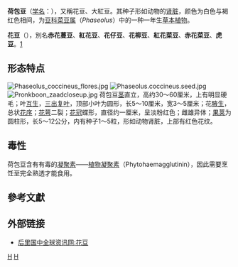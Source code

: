 {{Speciesbox
| genus = Phaseolus
| species = coccineus
| image = Illustration Phaseolus coccineus0.jpg
| authority = [[卡尔·林奈|L.]]
}}
'''荷包豆'''（[[学名|学名]]：''{{lang|la|Phaseolus coccineus}}''），又稱花豆、大紅豆。其种子形如动物的[[肾脏|肾脏]]，颜色为白色与褐红色相间，为[[豆科|豆科]][[菜豆属|菜豆属]]（''Phaseolus''）中的一种一年生[[草本|草本]][[植物|植物]]。

'''花豆'''（{{lang|la|''Phaseolus coccineus'' var. ''albonanus''，Bailey.}}），別名'''赤花蔓豆'''、'''紅花豆'''、'''花仔豆'''、'''花柳豆'''、'''紅花菜豆'''、'''赤花菜豆'''、'''虎豆'''。[https://web.archive.org/web/20090226033447/http://www.hljh.tcc.edu.tw/teach/%E6%A0%A1%E5%9C%92%E6%A4%8D%E7%89%A9/%E8%8A%B1%E8%B1%86/%E8%8A%B1%E8%B1%86.htm]

==形态特点==
[[File:Phaseolus_coccineus_flores.jpg|thumb]]
[[File:Phaseolus.coccineus.seed.jpg|thumb]]
[[File:Pronkboon_zaadcloseup.jpg|thumb]]
荷包豆[[茎|茎]]直立，高约30～60厘米，上有明显硬毛；叶[[互生|互生]]，[[三出复叶|三出复叶]]，顶部小叶为圆形，长5～10厘米，宽3～5厘米；花[[腋生|腋生]]，总状[[花序|花序]]；[[花萼|花萼]]二裂；[[花冠|花冠]]蝶形，直径约一厘米，呈淡粉红色；雌雄异体；[[果荚|果荚]]为圆柱形，长5～12公分，内有种子1～5粒，形如动物肾脏，上部有红色花纹。

== 毒性 ==
荷包豆含有有毒的[[凝聚素|凝聚素]]——[[植物凝聚素|植物凝聚素]]（Phytohaemagglutinin），因此需要烹饪至完全熟透才能食用。

== 參考文獻 ==
{{reflist}}

==外部链接==
{{Commons|Phaseolus coccineus}}

*[https://web.archive.org/web/20090226033447/http://www.hljh.tcc.edu.tw/teach/%E6%A0%A1%E5%9C%92%E6%A4%8D%E7%89%A9/%E8%8A%B1%E8%B1%86/%E8%8A%B1%E8%B1%86.htm 后里国中全球资讯网:花豆]

{{taxonbar}}

[[Category:菜豆属|H]]
[[Category:卡尔·林奈命名的生物分类|H]]


{{植物小作品}}